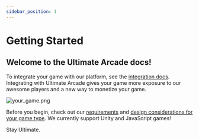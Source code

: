 ```yaml
---
sidebar_position: 1
---
```



# Getting Started


## Welcome to the Ultimate Arcade docs!

To integrate your game with our platform, see the [integration docs](/docs/category/integrate). Integrating with Ultimate Arcade gives your game more exposure to our awesome players and a new way to monetize your game.

![your_game.png](/img/docusaurus.png)

Before you begin, check out our [requirements](/docs/before-you-begin/integration-requirements) and [design considerations for your game type](/docs/category/considerations-by-game-type). We currently support Unity and JavaScript games!

Stay Ultimate.
